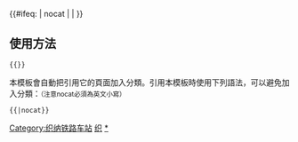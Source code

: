 {{鐵道路線|
| 模板名稱 = 织纳铁路
| 名稱 = [[织纳铁路]]
| 代表色 = #0033c9
| Logo = [[File:China_Railways.svg|17px]]
| 背景顏色 = #FFFFFF
| 車站列表 = [[织金北站|织金北]] - [[板桥站|板桥]] - [[大田坝站|大田坝]] - [[大龙场站|大龙场]] - [[乐治站|乐治]] - [[纳雍站|纳雍]] - [[纳雍西站|纳雍西]]
|注釋=
}}
<includeonly>{{#ifeq: {{{1}}} | nocat | <!--空--> | [[Category:织纳铁路车站]] }}</includeonly><noinclude>

==使用方法==
 <nowiki>{{</nowiki>{{PAGENAME}}<nowiki>}}</nowiki>
本模板會自動把引用它的頁面加入分類。引用本模板時使用下列語法，可以避免加入分類：<small>（注意nocat必須為英文小寫）</small>
 <nowiki>{{</nowiki>{{PAGENAME}}<nowiki>|nocat}}</nowiki>
[[Category:中國鐵路路線模板|织]]
[[Category:织纳铁路车站|*]]
</noinclude>